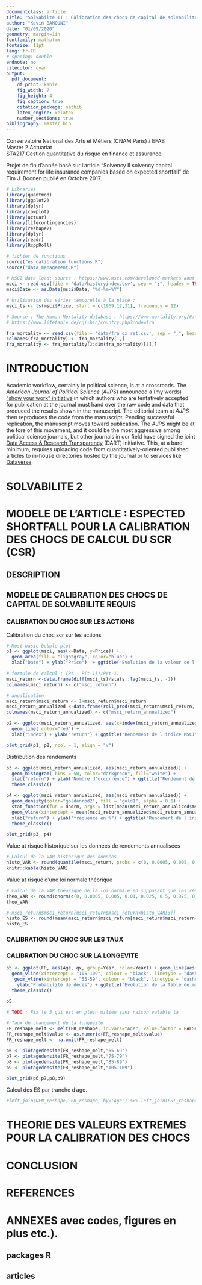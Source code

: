 ```yaml
---
documentclass: article
title: "Solvabilté II : Calibration des chocs de capital de solvabilité requis avec expected shortfall."
author: "Kevin BAMOUNI"
date: "01/09/2020"
geometry: margin=1in
fontfamily: mathptmx
fontsize: 11pt
lang: fr-FR
# spacing: double
endnote: no
citecolor: cyan
output:
  pdf_document:
    df_print: kable
    fig_width: 7
    fig_height: 4
    fig_caption: true
    citation_package: natbib
    latex_engine: xelatex
    number_sections: true
bibliography: master.bib
---
```

  
  
    
Conservatoire National des Arts et Métiers (CNAM Paris) / EFAB  
Master 2 Actuariat  
STA217 Gestion quantitative du risque en finance et assurance  
  
Projet de fin d'année basé sur l'article "Solvency II solvency capital requirement for life insurance companies based on expected shortfall" de Tim J. Boonen publié en Octobre 2017.


```r
# Libraries
library(quantmod)
library(ggplot2)
library(dplyr)
library(cowplot)
library(actuar)
library(lifecontingencies)
library(reshape2)
library(dplyr)
library(readr)
library(RcppRoll)

# fichier de functions
source("es_calibration_functions.R")
source("data_management.R")
```


```r
# MSCI data load: source : https://www.msci.com/developed-markets aout 2020
msci <- read.csv(file = 'data/historyindex.csv', sep = ";", header = TRUE)[ ,c('Date', 'Price')]
msci$Date <- as.Date(msci$Date, "%d-%m-%Y")

# Utilisation des séries temporelle à la place : 
msci_ts <- ts(msci$Price, start = c(1969,12,31), frequency = 12)

# Source : The Human Mortality database : https://www.mortality.org/#:~:text=The%20Human%20Mortality%20Database%20(HMD,the%20history%20of%20human%20longevity.
# https://www.lifetable.de/cgi-bin/country.php?code=fra

fra_mortality <- read.csv(file = 'data/fra_qx_ret.csv', sep = ";", header = FALSE, dec = ".")
colnames(fra_mortality) <- fra_mortality[1,]
fra_mortality <- fra_mortality[2:dim(fra_mortality)[1],]

```


# INTRODUCTION

Academic workflow, certainly in political science, is at a crossroads. The *American Journal of Political Science* (*AJPS*) announced a (my words) ["show your work" initiative](http://ajps.org/2015/03/26/the-ajps-replication-policy-innovations-and-revisions/) in which authors who are tentatively accepted for publication at the journal must hand over the raw code and data that produced the results shown in the manuscript. The editorial team at *AJPS* then reproduces the code from the manuscript. Pending successful replication, the manuscript moves toward publication. The *AJPS* might be at the fore of this movement, and it could be the most aggressive among political science journals, but other journals in our field have signed the joint [Data Access & Research Transparency](http://www.dartstatement.org/) (DART) initiative. This, at a bare minimum, requires uploading code from quantitatively-oriented published articles to in-house directories hosted by the journal or to services like [Dataverse](http://dataverse.org/).

# SOLVABILITE 2


# MODELE DE L'ARTICLE : ESPECTED SHORTFALL POUR LA CALIBRATION DES CHOCS DE CALCUL DU SCR (CSR)


## DESCRIPTION


## MODELE DE CALIBRATION DES CHOCS DE CAPITAL DE SOLVABILITE REQUIS

### CALIBRATION DU CHOC SUR LES ACTIONS

Calibration du choc scr sur les actions

```r
# Most basic bubble plot
p1 <- ggplot(msci, aes(x=Date, y=Price)) +
  geom_area(fill = "lightgray", color="blue") + 
  xlab("Date") + ylab("Price")  + ggtitle("Evolution de la valeur de l'indice MSCI") + theme_classic()

# formule de calcul : (Pt - P(t-1))/P(t-1)
msci_return <-data.frame(diff(msci_ts)/stats::lag(msci_ts, -1))
colnames(msci_return) <- c("msci_return")

# anualisation
msci_return$msci_return <- 1+msci_return$msci_return
msci_return_annualized <-data.frame(roll_prod(msci_return$msci_return, n =12) - 1)
colnames(msci_return_annualized) <- c("msci_return_annualized")

p2 <- ggplot(msci_return_annualized, aes(x=index(msci_return_annualized), y=msci_return_annualized)) +
  geom_line( color="red") + 
  xlab("index") + ylab("return") + ggtitle("Rendement de l'indice MSCI") + theme_classic()

plot_grid(p1, p2, ncol = 1, align = "v")
```

Distribution des rendements

```r
p3 <- ggplot(msci_return_annualized, aes(msci_return_annualized)) +
  geom_histogram( bins = 50, color="darkgreen", fill="white") +
  xlab("return") + ylab("Nombre d'occurrence") + ggtitle("Rendement de l'indice MSCI") +
  theme_classic()

p4 <- ggplot(msci_return_annualized, aes(msci_return_annualized)) +
  geom_density(color="goldenrod2", fill = "gold1", alpha = 0.1) +
  stat_function(fun = dnorm, args = list(mean(msci_return_annualized$msci_return_annualized), sd(msci_return_annualized$msci_return_annualized)), color = "red") +
  geom_vline(xintercept = mean(msci_return_annualized$msci_return_annualized), colour = "#FF3721", linetype = "dashed") +
  xlab("return") + ylab("frequence en %") + ggtitle("Rendement de l'indice MSCI") +
  theme_classic()

plot_grid(p3, p4)
```

Value at risque historique sur les données de rendements annualisées 

```r
# Calcul de la VAR historique des données
histo_VAR <- round(quantile(msci_return, probs = c(0, 0.0005, 0.005, 0.01, 0.025, 0.5, 0.975, 0.99, 0.995, 0.9995, 1), na.rm = TRUE, names = TRUE, type = 1), 4)
knitr::kable(histo_VAR)
```

Value at risque d'une loi normale théorique

```r
# Calcul de la VAR théorique de la loi normale en supposant que les rendements suivent une loi normale
theo_VAR <- round(qnorm(c(0, 0.0005, 0.005, 0.01, 0.025, 0.5, 0.975, 0.99, 0.995, 0.9995, 1),mean=mean(msci_return$msci_return),sd=sd(msci_return$msci_return)), 4)
theo_VAR
```


```r
# msci_return$msci_return[msci_return$msci_return<histo_VAR[3]]
histo_ES <- round(mean(msci_return$msci_return[msci_return$msci_return<=histo_VAR[3]]), 4)
histo_ES
```


### CALIBRATION DU CHOC SUR LES TAUX


### CALIBRATION DU CHOC SUR LA LONGEVITE

```r
p5 <- ggplot(FR, aes(Age, qx, group=Year, color=Year)) + geom_line(aes(color = factor(Year))) +
  geom_vline(xintercept = "105-109", colour = "black", linetype = "dashed") +
   geom_vline(xintercept = "55-59", colour = "black", linetype = "dashed")+
    ylab("Probabilité de décès") + ggtitle("Evolution de la Table de mortalité en France entre 1992 et 2009") +      scale_x_discrete(limits=c("0","1-4","5-9","10-14","15-19","20-24","25-29","30-34","35-39","40-44","45-49","50-54","55-59","60-64","65-69","70-74","75-79","80-84","85-89","90-94","95-99","100-104","105-109","110+"),guide = guide_axis(n.dodge = 2)) +
  theme_classic()

p5

# TODO : Fix le 5 qui est en plein milieu sans raison valable là    
```


```r
# Taux de changement de la longévité
FR_reshape_melt <- melt(FR_reshape, id.vars="Age", value.factor = FALSE)
FR_reshape_melt$value <- as.numeric(FR_reshape_melt$value)
FR_reshape_melt <- na.omit(FR_reshape_melt)

p6 <- plotagedensite(FR_reshape_melt,"65-69")
p7 <- plotagedensite(FR_reshape_melt,"75-79")
p8 <- plotagedensite(FR_reshape_melt,"85-89")
p9 <- plotagedensite(FR_reshape_melt,"105-109")

plot_grid(p6,p7,p8,p9)
```
Calcul des ES par tranche d'age.

```r
#left_join(DEN_reshape, FR_reshape, by='Age') %>% left_join(EST_reshape, by = 'Age') %>% left_join(HUN_reshape, by = 'Age') %>% left_join(IT_reshape, by = 'Age') %>% left_join(POL_reshape, by = 'Age') %>% left_join(SWE_reshape, by = 'Age') %>% left_join(ENGW_reshape, by = 'Age') %>% left_join(CZE_reshape, by = 'Age')
```


# THEORIE DES VALEURS EXTREMES POUR LA CALIBRATION DES CHOCS


# CONCLUSION


# REFERENCES 


# ANNEXES  avec codes, figures en plus etc.).

## packages R

## articles
